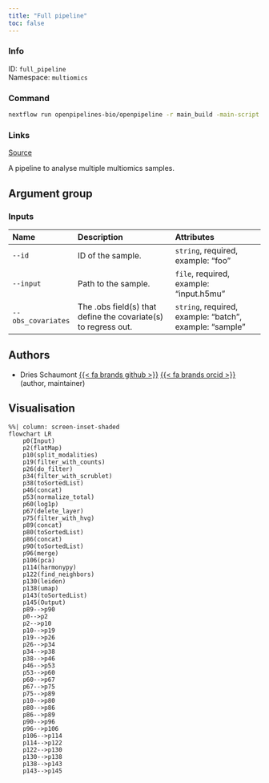 ```yaml
---
title: "Full pipeline"
toc: false
---
```


::: {.column-margin}

### Info

ID: `full_pipeline`  
Namespace: `multiomics`

### Command

```bash
nextflow run openpipelines-bio/openpipeline -r main_build -main-script workflows/multiomics/full_pipeline/main.nf --help
```

### Links
[Source](https://github.com/openpipelines-bio/openpipeline/blob/main/workflows/multiomics/full_pipeline){.btn-action .btn-sm .btn-info .btn role="button"}

:::

A pipeline to analyse multiple multiomics samples.

## Argument group

### Inputs

|Name               |Description                                                    |Attributes                                              |
|:------------------|:--------------------------------------------------------------|:-------------------------------------------------------|
|`--id`             |ID of the sample.                                              |`string`, required, example: "foo"                      |
|`--input`          |Path to the sample.                                            |`file`, required, example: "input.h5mu"                 |
|`--obs_covariates` |The .obs field(s) that define the covariate(s) to regress out. |`string`, required, example: "batch", example: "sample" |

## Authors

  * Dries Schaumont [{{< fa brands github >}}](https://github.com/DriesSchaumont) [{{< fa brands orcid >}}](https://orcid.org/0000-0002-4389-0440) (author, maintainer)

## Visualisation

```mermaid
%%| column: screen-inset-shaded
flowchart LR
    p0(Input)
    p2(flatMap)
    p10(split_modalities)
    p19(filter_with_counts)
    p26(do_filter)
    p34(filter_with_scrublet)
    p38(toSortedList)
    p46(concat)
    p53(normalize_total)
    p60(log1p)
    p67(delete_layer)
    p75(filter_with_hvg)
    p89(concat)
    p80(toSortedList)
    p86(concat)
    p90(toSortedList)
    p96(merge)
    p106(pca)
    p114(harmonypy)
    p122(find_neighbors)
    p130(leiden)
    p138(umap)
    p143(toSortedList)
    p145(Output)
    p89-->p90
    p0-->p2
    p2-->p10
    p10-->p19
    p19-->p26
    p26-->p34
    p34-->p38
    p38-->p46
    p46-->p53
    p53-->p60
    p60-->p67
    p67-->p75
    p75-->p89
    p10-->p80
    p80-->p86
    p86-->p89
    p90-->p96
    p96-->p106
    p106-->p114
    p114-->p122
    p122-->p130
    p130-->p138
    p138-->p143
    p143-->p145

```
